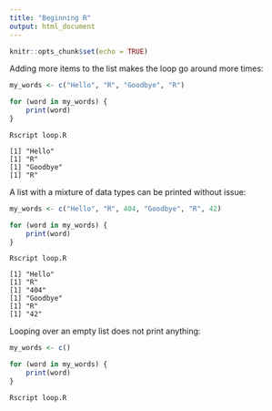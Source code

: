 ```yaml
---
title: "Beginning R"
output: html_document
---
```


```r
knitr::opts_chunk$set(echo = TRUE)
```

Adding more items to the list makes the loop go around more times:

```R
my_words <- c("Hello", "R", "Goodbye", "R")

for (word in my_words) {
    print(word)
}
```

```
Rscript loop.R

[1] "Hello"
[1] "R"
[1] "Goodbye"
[1] "R"
```

A list with a mixture of data types can be printed without issue:

```R
my_words <- c("Hello", "R", 404, "Goodbye", "R", 42)

for (word in my_words) {
    print(word)
}
```

```
Rscript loop.R

[1] "Hello"
[1] "R"
[1] "404"
[1] "Goodbye"
[1] "R"
[1] "42"
```

Looping over an empty list does not print anything:

```R
my_words <- c()

for (word in my_words) {
    print(word)
}
```

```
Rscript loop.R
```

